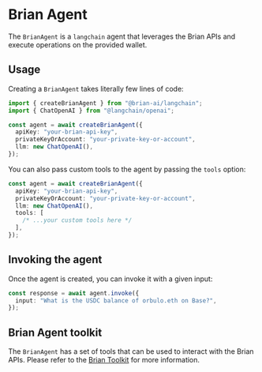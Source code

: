 # Brian Agent

The `BrianAgent` is a `langchain` agent that leverages the Brian APIs and execute operations on the provided wallet.

## Usage

Creating a `BrianAgent` takes literally few lines of code:

```typescript
import { createBrianAgent } from "@brian-ai/langchain";
import { ChatOpenAI } from "@langchain/openai";

const agent = await createBrianAgent({
  apiKey: "your-brian-api-key",
  privateKeyOrAccount: "your-private-key-or-account",
  llm: new ChatOpenAI(),
});
```

You can also pass custom tools to the agent by passing the `tools` option:

```typescript
const agent = await createBrianAgent({
  apiKey: "your-brian-api-key",
  privateKeyOrAccount: "your-private-key-or-account",
  llm: new ChatOpenAI(),
  tools: [
    /* ...your custom tools here */
  ],
});
```

## Invoking the agent

Once the agent is created, you can invoke it with a given input:

```typescript
const response = await agent.invoke({
  input: "What is the USDC balance of orbulo.eth on Base?",
});
```

## Brian Agent toolkit

The `BrianAgent` has a set of tools that can be used to interact with the Brian APIs. Please refer to the [Brian Toolkit](/toolkits/brian) for more information.

